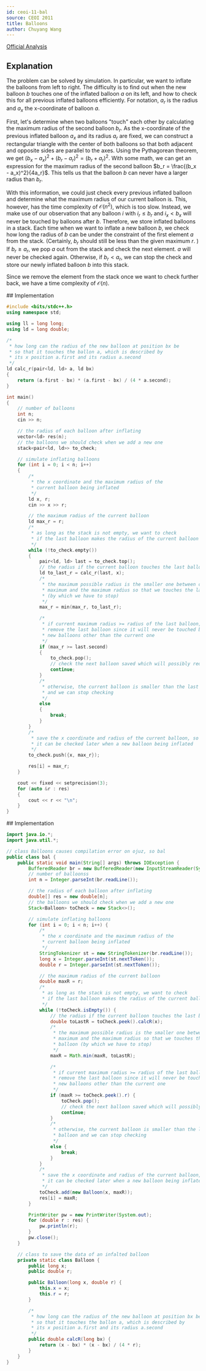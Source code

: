 ```yaml
---
id: ceoi-11-bal
source: CEOI 2011
title: Balloons
author: Chuyang Wang
---
```


[Official Analysis](https://oi.edu.pl/static/attachment/20110713/ceoi-2011.pdf#page=11)

## Explanation

The problem can be solved by simulation. In particular, we want to inflate the balloons from left to right. The difficulty is to find out when the new balloon $b$ touches one of the inflated balloon $a$ on its left, and how to check this for all previous inflated balloons efficiently. For notation, $a_r$ is the radius and $a_x$ the x-coordinate of balloon $a$. 

First, let's determine when two balloons "touch" each other by calculating the maximum radius of the second balloon $b_r$. As the x-coordinate of the previous inflated balloon $a_x$ and its radius $a_r$ are fixed, we can construct a rectangular triangle with the center of both balloons so that both adjacent and opposite sides are parallel to the axes. Using the Pythagorean theorem, we get $(b_x - a_x)^2 + (b_r - a_r)^2 = (b_r + a_r)^2$. With some math, we can get an expression for the maximum radius of the second balloon $b_r = \frac{(b_x - a_x)^2}{4a_r}$. This tells us that the balloon $b$ can never have a larger radius than $b_r$. 

With this information, we could just check every previous inflated balloon and determine what the maximum radius of our current balloon is. This, however, has the time complexity of $\mathcal{O}(n^2)$, which is too slow. Instead, we make use of our observation that any balloon $i$ with $i_r \leq b_r$ and $i_x < b_x$ will never be touched by balloons after $b$. Therefore, we store inflated balloons in a stack. Each time when we want to inflate a new balloon $b$, we check how long the radius of $b$ can be under the constraint of the first element $a$ from the stack. (Certainly, $b_r$ should still be less than the given maximum $r$. ) If $b_r \geq a_r$, we pop $a$ out from the stack and check the next element. $a$ will never be checked again. Otherwise, if $b_r < a_r$, we can stop the check and store our newly inflated balloon $b$ into this stack. 

Since we remove the element from the stack once we want to check further back, we have a time complexity of $\mathcal{O}(n)$.  

<LanguageSection>
<CPPSection>
## Implementation

```cpp
#include <bits/stdc++.h>
using namespace std;

using ll = long long;
using ld = long double;

/*
 * how long can the radius of the new balloon at position bx be
 * so that it touches the ballon a, which is described by
 * its x position a.first and its radius a.second
 */
ld calc_r(pair<ld, ld> a, ld bx)
{
	return (a.first - bx) * (a.first - bx) / (4 * a.second);
}

int main()
{
	// number of balloons
	int n;
	cin >> n;

	// the radius of each balloon after inflating
	vector<ld> res(n);
	// the balloons we should check when we add a new one
	stack<pair<ld, ld>> to_check;

	// simulate inflating balloons
	for (int i = 0; i < n; i++)
	{
		/*
		 * the x coordinate and the maximum radius of the
		 * current balloon being inflated
		 */
		ld x, r;
		cin >> x >> r;

		// the maximum radius of the current balloon
		ld max_r = r;
		/*
		 * as long as the stack is not empty, we want to check
		 * if the last balloon makes the radius of the current balloon smaller
		 */
		while (!to_check.empty())
		{
			pair<ld, ld> last = to_check.top();
			// the radius if the current balloon touches the last balloon
			ld to_last_r = calc_r(last, x);
			/*
			 * the maximum possible radius is the smaller one between current 
			 * maximum and the maximum radius so that we touches the last balloon
			 * (by which we have to stop)
			 */
			max_r = min(max_r, to_last_r);

			/*
			 * if current maximum radius >= radius of the last balloon, we can
			 * remove the last balloon since it will never be touched by any
			 * new balloons other than the current one
			 */
			if (max_r >= last.second)
			{
				to_check.pop();
				// check the next balloon saved which will possibly reduce max_r
				continue;
			}
			/*
			 * otherwise, the current balloon is smaller than the last saved balloon
			 * and we can stop checking
			 */
			else
			{
				break;
			}
		}
		/*
		 * save the x coordinate and radius of the current balloon, so that
		 * it can be checked later when a new balloon being inflated
		 */
		to_check.push({x, max_r});

		res[i] = max_r;
	}

	cout << fixed << setprecision(3);
	for (auto &r : res)
	{
		cout << r << "\n";
	}
}
```

</CPPSection>

<JavaSection>
## Implementation

```java
import java.io.*;
import java.util.*;

// class Balloons causes compilation error on ojuz, so bal
public class bal {
	public static void main(String[] args) throws IOException {
		BufferedReader br = new BufferedReader(new InputStreamReader(System.in));
		// number of balloonss
		int n = Integer.parseInt(br.readLine());

		// the radius of each balloon after inflating
		double[] res = new double[n];
		// the balloons we should check when we add a new one
		Stack<Balloon> toCheck = new Stack<>();

		// simulate inflating balloons
		for (int i = 0; i < n; i++) {
			/*
			 * the x coordinate and the maximum radius of the
			 * current balloon being inflated
			 */
			StringTokenizer st = new StringTokenizer(br.readLine());
			long x = Integer.parseInt(st.nextToken());
			double r = Integer.parseInt(st.nextToken());

			// the maximum radius of the current balloon
			double maxR = r;
			/*
			 * as long as the stack is not empty, we want to check
			 * if the last balloon makes the radius of the current balloon smaller
			 */
			while (!toCheck.isEmpty()) {
				// the radius if the current balloon touches the last balloon
				double toLastR = toCheck.peek().calcR(x);
				/*
				 * the maximum possible radius is the smaller one between current
				 * maximum and the maximum radius so that we touches the last
				 * balloon (by which we have to stop)
				 */
				maxR = Math.min(maxR, toLastR);

				/*
				 * if current maximum radius >= radius of the last balloon, we can
				 * remove the last balloon since it will never be touched by any
				 * new balloons other than the current one
				 */
				if (maxR >= toCheck.peek().r) {
					toCheck.pop();
					// check the next balloon saved which will possibly reduce max_r
					continue;
				}
				/*
				 * otherwise, the current balloon is smaller than the last saved
				 * balloon and we can stop checking
				 */
				else {
					break;
				}
			}
			/*
			 * save the x coordinate and radius of the current balloon, so that
			 * it can be checked later when a new balloon being inflated
			 */
			toCheck.add(new Balloon(x, maxR));
			res[i] = maxR;
		}

		PrintWriter pw = new PrintWriter(System.out);
		for (double r : res) {
			pw.println(r);
		}
		pw.close();
	}

	// class to save the data of an infalted balloon
	private static class Balloon {
		public long x;
		public double r;

		public Balloon(long x, double r) {
			this.x = x;
			this.r = r;
		}

		/*
		 * how long can the radius of the new balloon at position bx be
		 * so that it touches the ballon a, which is described by
		 * its x position a.first and its radius a.second
		 */
		public double calcR(long bx) {
			return (x - bx) * (x - bx) / (4 * r);
		}
	}
}
```
</JavaSection>

</LanguageSection>
